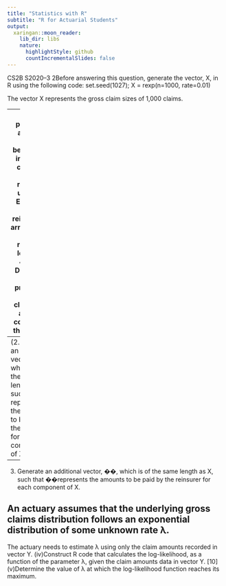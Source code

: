 ```yaml
---
title: "Statistics with R"
subtitle: "R for Actuarial Students"
output:
  xaringan::moon_reader:
    lib_dir: libs
    nature:
      highlightStyle: github
      countIncrementalSlides: false
---
```



CS2B S2020–3 2Before answering this question, generate the vector, X, in R using the following code:
set.seed(1027); 
X = rexp(n=1000, rate=0.01)

The vector X represents the gross claim sizes of 1,000 claims. 

---
The payments are to be split between an insurance company and its reinsurer under an Excess of Loss reinsurance arrangement with a retention level M = 400. (1. 
Determine the proportion of the claims that are fully covered by the insurer. 

---
(2. Generate an additional vector, Y, which is of the same length as X, such that Y represents the amounts to be paid by the insurer for each component of X.  

---

3.  Generate an additional vector, ��, which is of the same length as X, such that ��represents the amounts to be paid by the reinsurer for each component of X. 

An actuary assumes that the underlying gross claims distribution follows an exponential distribution of some unknown rate λ. 
---

The actuary needs to estimate λ using only the claim amounts recorded in vector Y.  (iv)Construct R code that calculates the log-likelihood, as a function of the parameter λ, given the claim amounts
 data in vector Y. [10] (v)Determine the value of λ at which the log-likelihood function reaches its maximum.  
